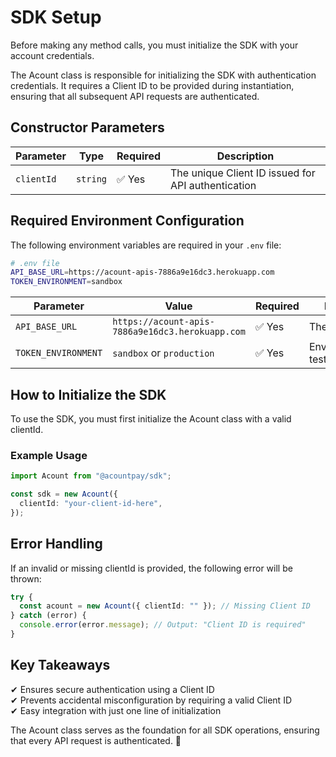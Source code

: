 # SDK Setup

Before making any method calls, you must initialize the SDK with your account credentials.

The Acount class is responsible for initializing the SDK with authentication credentials. It requires a Client ID to be provided during instantiation, ensuring that all subsequent API requests are authenticated.

## Constructor Parameters

| Parameter | Type | Required | Description |
|-----------|------|----------|-------------|
| `clientId` | `string` | ✅ Yes | The unique Client ID issued for API authentication |

## Required Environment Configuration

The following environment variables are required in your `.env` file:

```bash
# .env file
API_BASE_URL=https://acount-apis-7886a9e16dc3.herokuapp.com
TOKEN_ENVIRONMENT=sandbox
```

| Parameter | Value | Required | Description |
|-----------|-------|----------|-------------|
| `API_BASE_URL` | `https://acount-apis-7886a9e16dc3.herokuapp.com` | ✅ Yes | The API base URL |
| `TOKEN_ENVIRONMENT` | `sandbox` or `production` | ✅ Yes | Environment for testing/production |

## How to Initialize the SDK

To use the SDK, you must first initialize the Acount class with a valid clientId.

### Example Usage

```typescript
import Acount from "@acountpay/sdk";

const sdk = new Acount({
  clientId: "your-client-id-here",
});
```

## Error Handling

If an invalid or missing clientId is provided, the following error will be thrown:

```typescript
try {
  const acount = new Acount({ clientId: "" }); // Missing Client ID
} catch (error) {
  console.error(error.message); // Output: "Client ID is required"
}
```

## Key Takeaways

✔ Ensures secure authentication using a Client ID  
✔ Prevents accidental misconfiguration by requiring a valid Client ID  
✔ Easy integration with just one line of initialization

The Acount class serves as the foundation for all SDK operations, ensuring that every API request is authenticated. 🚀

